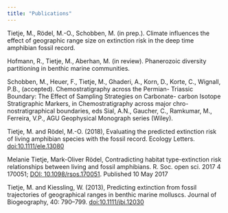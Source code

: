 ```yaml
---
title: "Publications"
---
```


Tietje, M., Rödel, M.-O., Schobben, M. (in prep.). Climate influences the effect of geographic
range size on extinction risk in the deep time amphibian fossil record.

Hofmann, R., Tietje, M., Aberhan, M. (in review). Phanerozoic diversity partitioning in benthic
marine communities.

Schobben, M., Heuer, F., Tietje, M., Ghaderi, A., Korn, D., Korte, C., Wignall, P.B., (accepted).
Chemostratigraphy across the Permian- Triassic Boundary: The Effect of Sampling Strategies
on Carbonate- carbon Isotope Stratigraphic Markers, in Chemostratigraphy across major chro-
nostratigraphical boundaries, eds Sial, A.N., Gaucher, C., Ramkumar, M., Ferreira, V.P., AGU
Geophysical Monograph series (Wiley).

Tietje, M. and Rödel, M.-O. (2018), Evaluating the predicted extinction risk of living amphibian species with the fossil record. Ecology Letters. [doi:10.1111/ele.13080](https://doi.org/10.1111/ele.13080)

Melanie Tietje, Mark-Oliver Rödel, Contradicting habitat type-extinction risk relationships between living and fossil amphibians. R. Soc. open sci. 2017 4 170051; [DOI: 10.1098/rsos.170051](http://rsos.royalsocietypublishing.org/cgi/content/full/rsos.170051?ijkey=HFAoNHwozz9aFKn&keytype=ref). Published 10 May 2017

Tietje, M. and Kiessling, W. (2013), Predicting extinction from fossil trajectories of geographical ranges in benthic marine molluscs. Journal of Biogeography, 40: 790–799. [doi:10.1111/jbi.12030](http://onlinelibrary.wiley.com/doi/10.1111/jbi.12030/abstract)
